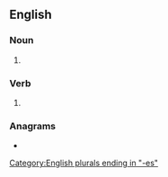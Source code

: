 ==English==

===Noun===
{{head|en|noun plural form}}

# {{plural of|climax|lang=en}}

===Verb===
{{head|en|verb form}}

# {{en-third-person singular of|climax}}

===Anagrams===
* {{l|en|exclaims}}

[[Category:English plurals ending in "-es"]]